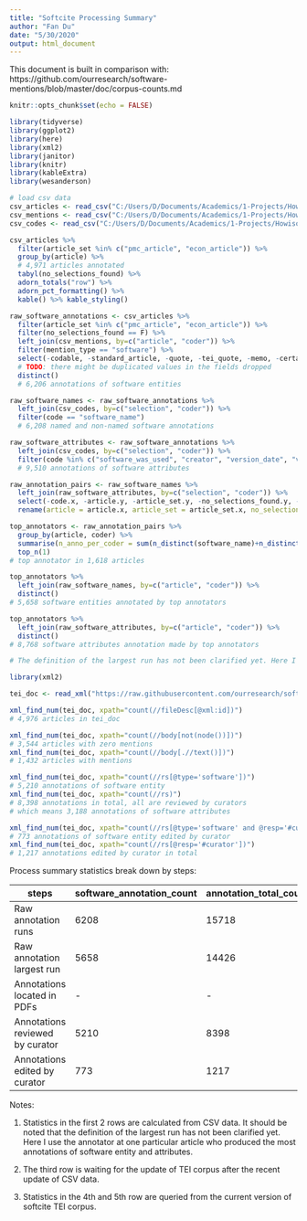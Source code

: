 ```yaml
---
title: "Softcite Processing Summary"
author: "Fan Du"
date: "5/30/2020"
output: html_document
---
```


This document is built in comparison with:
https://github.com/ourresearch/software-mentions/blob/master/doc/corpus-counts.md

```r
knitr::opts_chunk$set(echo = FALSE)

library(tidyverse)
library(ggplot2)
library(here)
library(xml2)
library(janitor)
library(knitr)
library(kableExtra)
library(wesanderson)

# load csv data
csv_articles <- read_csv("C:/Users/D/Documents/Academics/1-Projects/HowisonLab/softcite/softcite-dataset/data/csv_dataset/softcite_articles.csv")
csv_mentions <- read_csv("C:/Users/D/Documents/Academics/1-Projects/HowisonLab/softcite/softcite-dataset/data/csv_dataset/softcite_in_text_mentions.csv")
csv_codes <- read_csv("C:/Users/D/Documents/Academics/1-Projects/HowisonLab/softcite/softcite-dataset/data/csv_dataset/softcite_codes_applied.csv")
```

```r
csv_articles %>% 
  filter(article_set %in% c("pmc_article", "econ_article")) %>% 
  group_by(article) %>% 
  # 4,971 articles annotated
  tabyl(no_selections_found) %>% 
  adorn_totals("row") %>% 
  adorn_pct_formatting() %>% 
  kable() %>% kable_styling()
```

```r
raw_software_annotations <- csv_articles %>% 
  filter(article_set %in% c("pmc_article", "econ_article")) %>% 
  filter(no_selections_found == F) %>% 
  left_join(csv_mentions, by=c("article", "coder")) %>% 
  filter(mention_type == "software") %>% 
  select(-codable, -standard_article, -quote, -tei_quote, -memo, -certainty, -page) %>% 
  # TODO: there might be duplicated values in the fields dropped
  distinct()
  # 6,206 annotations of software entities

raw_software_names <- raw_software_annotations %>% 
  left_join(csv_codes, by=c("selection", "coder")) %>% 
  filter(code == "software_name") 
  # 6,208 named and non-named software annotations

raw_software_attributes <- raw_software_annotations %>% 
  left_join(csv_codes, by=c("selection", "coder")) %>% 
  filter(code %in% c("software_was_used", "creator", "version_date", "version_number", "url") & was_code_present == T) 
  # 9,510 annotations of software attributes

raw_annotation_pairs <- raw_software_names %>% 
  left_join(raw_software_attributes, by=c("selection", "coder")) %>% 
  select(-code.x, -article.y, -article_set.y, -no_selections_found.y, -mention_type.y) %>% 
  rename(article = article.x, article_set = article_set.x, no_selections_found = no_selections_found.x, mention_type = mention_type.x, named = was_code_present.x, software_name = code_label.x, attribute = code.y, was_attr_present = was_code_present.y, attr_detail = code_label.y)

top_annotators <- raw_annotation_pairs %>% 
  group_by(article, coder) %>% 
  summarise(n_anno_per_coder = sum(n_distinct(software_name)+n_distinct(attr_detail))) %>%
  top_n(1)
# top annotator in 1,618 articles

top_annotators %>% 
  left_join(raw_software_names, by=c("article", "coder")) %>% 
  distinct()
# 5,658 software entities annotated by top annotators

top_annotators %>% 
  left_join(raw_software_attributes, by=c("article", "coder")) %>% 
  distinct()
# 8,768 software attributes annotation made by top annotators

# The definition of the largest run has not been clarified yet. Here I use the annotator at one particular article who produced the most annotations of software entity and attributes.
```

```r
library(xml2)

tei_doc <- read_xml("https://raw.githubusercontent.com/ourresearch/software-mentions/master/resources/dataset/software/corpus/all_clean_post_processed_with_no_mention.tei.xml") %>% xml_ns_strip()

xml_find_num(tei_doc, xpath="count(//fileDesc[@xml:id])")
# 4,976 articles in tei_doc

xml_find_num(tei_doc, xpath="count(//body[not(node())])")
# 3,544 articles with zero mentions
xml_find_num(tei_doc, xpath="count(//body[.//text()])")
# 1,432 articles with mentions

xml_find_num(tei_doc, xpath="count(//rs[@type='software'])")
# 5,210 annotations of software entity
xml_find_num(tei_doc, xpath="count(//rs)")
# 8,398 annotations in total, all are reviewed by curators
# which means 3,188 annotations of software attributes

xml_find_num(tei_doc, xpath="count(//rs[@type='software' and @resp='#curator'])")
# 773 annotations of software entity edited by curator
xml_find_num(tei_doc, xpath="count(//rs[@resp='#curator'])")
# 1,217 annotations edited by curator in total
```

Process summary statistics break down by steps:

|steps|software_annotation_count|annotation_total_count|articles_with_annotations|articles_with_zero_annotations|article_total_count|
|-----|----------------------|----------------------|-------------------------|------------------------------|-------------------|
|Raw annotation runs|6208|15718|1823|3730|5553|
|Raw annotation largest run|5658|14426|1823|3730|5553|
|Annotations located in PDFs|-|-|1247|-|-|
|Annotations reviewed by curator|5210|8398|1432|3544|4976|
|Annotations edited by curator|773|1217|1432|3544|4976|


Notes:

1. Statistics in the first 2 rows are calculated from CSV data. 
It should be noted that the definition of the largest run has not been clarified yet. Here I use the annotator at one particular article who produced the most annotations of software entity and attributes.

2. The third row is waiting for the update of TEI corpus after the recent update of CSV data.

3. Statistics in the 4th and 5th row are queried from the current version of softcite TEI corpus.

